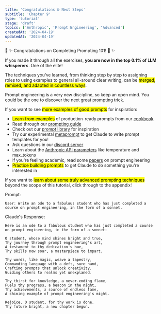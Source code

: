 ```yaml
---
title: 'Congratulations & Next Steps'
subtitle: 'Chapter 9'
type: 'tutorial'
stage: 'draft'
topics: ['Anthropic', 'Prompt Engineering', 'Advanced']
createdAt: '2024-04-19'
updatedAt: '2024-04-19'
---
```


💫 ✨ Congratulations on Completing Prompting 101! 💫 ✨

If you made it through all the exercises, **you are now in the top 0.1% of LLM whisperers**. One of the elite!

The techniques you've learned, from thinking step by step to assigning roles to using examples to general all-around clear writing, can be <Mark>merged, remixed, and adapted in countless ways</Mark>.

Prompt engineering is a very new discipline, so keep an open mind. You could be the one to discover the next great prompting trick.

If you want to see <Mark>more examples of good prompts</Mark> for inspiration:

- <Mark>Learn from examples</Mark> of production-ready prompts from our [cookbook](https://github.com/anthropics/anthropic-cookbook)
- Read through our [prompting guide](https://docs.anthropic.com/claude/docs/prompt-engineering)
- Check out our [prompt library](https://docs.anthropic.com/claude/page/prompts) for inspiration
- Try our experimental [metaprompt](https://docs.anthropic.com/claude/docs/helper-metaprompt-experimental) to get Claude to write prompt templates for you!
- Ask questions in our [discord server](https://anthropic.com/discord)
- Learn about the [Anthropic API parameters](https://docs.anthropic.com/claude/reference/complete_post) like temperature and max_tokens
- If you're feeling academic, read some [papers](https://www.promptingguide.ai/papers) on prompt engineering
- <Mark>Practice building prompts</Mark> to get Claude to do something you're interested
  in

If you want to <Mark>learn about some truly advanced prompting techniques</Mark> beyond the scope of this tutorial, click through to the appendix!

Prompt:

```
User: Write an ode to a fabulous student who has just completed a course on prompt engineering, in the form of a sonnet.
```

Claude's Response:

```
Here is an ode to a fabulous student who has just completed a course on prompt engineering, in the form of a sonnet:

O student, whose mind shines bright and true,
Thy journey through prompt engineering's art,
A testament to thy dedication's hue,
Thy skills now soar, a masterpiece to impart.

Thy words, like magic, weave a tapestry,
Commanding language with a deft, sure hand,
Crafting prompts that unlock creativity,
Guiding others to realms yet unexplaned.

Thy thirst for knowledge, a never-ending flame,
Fuels thy progress, a beacon in the night,
Thy achievements, a source of endless fame,
A shining example of prompt engineering's might.

Rejoice, O student, for thy work is done,
Thy future bright, a new chapter begun.
```
